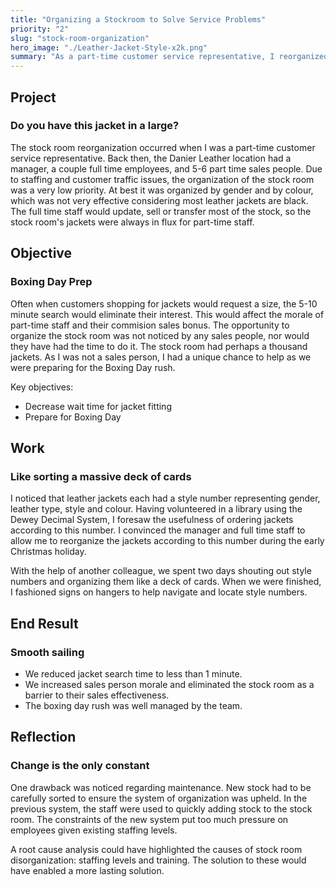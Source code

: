 ```yaml
---
title: "Organizing a Stockroom to Solve Service Problems"
priority: "2"
slug: "stock-room-organization"
hero_image: "./Leather-Jacket-Style-x2k.png"
summary: "As a part-time customer service representative, I reorganized the stock room like a library. This solution decreased the time required to locate stock from 5-10 minutes to less than a minute, improving the sales experience."
---
```






## Project
### Do you have this jacket in a large?
<SectionSummary
    summary="At Danier leather, the stock room's organization was ineffectively organized by gender and colour. The location of jackets were always moving for part-time staff."
 />
The stock room reorganization occurred when I was a part-time customer service representative. Back then, the Danier Leather location had a manager, a couple full time employees, and 5-6 part time sales people. Due to staffing and customer traffic issues, the organization of the stock room was a very low priority. At best it was organized by gender and by colour, which was not very effective considering most leather jackets are black. The full time staff would update, sell or transfer most of the stock, so the stock room's jackets were always in flux for part-time staff.

## Objective
### Boxing Day Prep
<SectionSummary
    summary="The goal was to decrease the 5-10 minute wait time for jacket fitting and prepare for the boxing day rush."
 />
Often when customers shopping for jackets would request a size, the 5-10 minute search would eliminate their interest. This would affect the morale of part-time staff and their commision sales bonus. 
The opportunity to organize the stock room was not noticed by any sales people, nor would they have had the time to do it. The stock room had perhaps a thousand jackets. As I was not a sales person, I had a unique chance to help as we were preparing for the Boxing Day rush.

Key objectives: 
- Decrease wait time for jacket fitting
- Prepare for Boxing Day

## Work
### Like sorting a massive deck of cards
<SectionSummary
    summary="We received permission to organized jackets by style number. We created signs to help staff navigate the system"
 />
I noticed that leather jackets each had a style number representing gender, leather type, style and colour. Having volunteered in a library using the Dewey Decimal System, I foresaw the usefulness of ordering jackets according to this number. I convinced the manager and full time staff to allow me to reorganize the jackets according to this number during the early Christmas holiday.

With the help of another colleague, we spent two days shouting out style numbers and organizing them like a deck of cards. When we were finished, I fashioned signs on hangers to help navigate and locate style numbers.

## End Result
### Smooth sailing
<SectionSummary
    summary="Quick jacket retrieval improved sales & morale."
 />
- We reduced jacket search time to less than 1 minute.
- We increased sales person morale and eliminated the stock room as a barrier to their sales effectiveness.
- The boxing day rush was well managed by the team.

## Reflection
### Change is the only constant
<SectionSummary
    summary="Maintenance became an issue with new system. A root cause analysis could have created a more lasting solution."
 />
One drawback was noticed regarding maintenance. New stock had to be carefully sorted to ensure the system of organization was upheld. In the previous system, the staff were used to quickly adding stock to the stock room. The constraints of the new system put too much pressure on employees given existing staffing levels.

A root cause analysis could have highlighted the causes of stock room disorganization: staffing levels and training. The solution to these would have enabled a more lasting solution.


